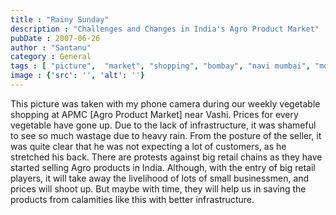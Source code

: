```yaml
---
title : "Rainy Sunday"
description : "Challenges and Changes in India's Agro Product Market"
pubDate : 2007-06-26
author : "Santanu"
category : General
tags : [ "picture",  "market", "shopping", "bombay", "navi mumbai", "monsoon", "apmc", "rain",]
image : {'src': '', 'alt': ''}
---
```

This picture was taken with my phone camera during our weekly vegetable shopping at APMC \[Agro Product Market\] near Vashi. Prices for every vegetable have gone up. Due to the lack of infrastructure, it was shameful to see so much wastage due to heavy rain. From the posture of the seller, it was quite clear that he was not expecting a lot of customers, as he stretched his back. There are protests against big retail chains as they have started selling Agro products in India. Although, with the entry of big retail players, it will take away the livelihood of lots of small businessmen, and prices will shoot up. But maybe with time, they will help us in saving the products from calamities like this with better infrastructure.

